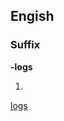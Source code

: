==Engish==

===Suffix===
'''-logs''' {{p}}

# {{plural of|[[-log#English|-log]]}}

[[Category:English suffixes|logs]]